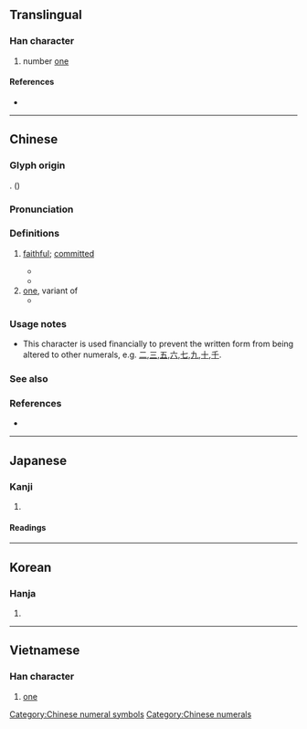 {{character info/new}}
{{also|一|壱|弌}}
==Translingual==

===Han character===
{{Han char|rn=33|rad=士|as=09|sn=12|four=40108|canj=GBMT|ids=⿳士冖豆}}

# number [[one]]

====References====
* {{Han ref|kx=0243.100|dkj=05661|dj=0483.190|hdz=10467.100|uh=58F9|ud=22777|bh=B3FC|bd=46076}}

----

==Chinese==
{{zh-forms}}

===Glyph origin===
{{Han etym}}
{{Han compound|壺|吉|ls=psc|c1=s|c2=p|t1=pot}}. (''{{w|Shuowen}}'') 

===Pronunciation===
{{zh-pron
|m=yī
|c=jat1,jik1
|mn=chi̍t/it
|mn_note=chi̍t - colloquial; it - literary
|mc=y
|oc=y
|ma=
|cat=num
}}

===Definitions===
{{zh-hanzi}}

# {{lb|zh|Classical}} [[faithful]]; [[committed]]
#* {{zh-x|以 懲 不 壹。|To punish those not '''loyal'''.|CL|ref={{w|Commentary of Zuo}}}}
#* {{zh-x|居 身 儉 而 用 心 壹。|[He] lives [his] body in frugality and uses [his] heart '''committedly'''.|CL|ref={{w|Commentary of Zuo}}}}
# [[one]], variant of {{l|zh|一}}
#* {{zh-x|壹 發 五 豝{bā}。|'''One''' shot, five sows.|CL|ref={{w|Classic of Poetry}}}}

===Usage notes===
* This character is used financially to prevent the written form {{l|zh|一}} from being altered to other numerals, e.g. [[二]],[[三]],[[五]],[[六]],[[七]],[[九]],[[十]],[[千]].

===See also===
{{Chinese-numbers}}

===References===
* {{thcwd|2}}

[[Category:Chinese numeral symbols]]
[[Category:Chinese numerals]]

----

==Japanese==
{{ja-kanji forms|壱|壹}}

===Kanji===
{{ja-kanji|grade=|rs=士09|style=ky|shin=壱}}

# {{kyujitai spelling of|壹}} {{gloss|number [[one]]}}

====Readings====
{{ja-readings
|goon=[[いち]] (ichi)
|kanon=[[いつ]] (itsu)
|kun=[[ひとつ]] (hitotsu)
|nanori=[[い]] (i)
}}

----

==Korean==

===Hanja===
{{ko-hanja|hangeul=일|rv=il|mr=il}}

# {{defn|lang=ko|sort=士09}}

----

==Vietnamese==

===Han character===
{{vi-hantu|[[nhất]], [[nhứt]]|rs=士09}}

# [[one]]
